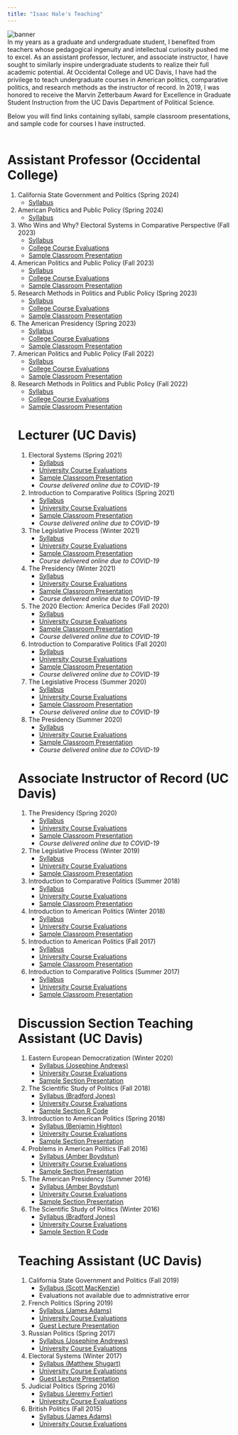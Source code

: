 ```yaml
---
title: "Isaac Hale's Teaching"
---
```


<head>

<!-- Global site tag (gtag.js) - Google Analytics -->
<script async src="https://www.googletagmanager.com/gtag/js?id=UA-140699540-1"></script>
<script>
  window.dataLayer = window.dataLayer || [];
  function gtag(){dataLayer.push(arguments);}
  gtag('js', new Date());

  gtag('config', 'UA-140699540-1');
</script>
</head>

<img src="oxy_banner2.png" alt="banner">
<br>
In my years as a graduate and undergraduate student, I benefited from teachers whose pedagogical ingenuity and intellectual curiosity pushed me to excel. As an assistant professor, lecturer, and associate instructor, I have sought to similarly inspire undergraduate students to realize their full academic potential. At Occidental College and UC Davis, I have had the privilege to teach undergraduate courses in American politics, comparative politics, and research methods as the instructor of record. In 2019, I was honored to receive the Marvin Zetterbaum Award for Excellence in Graduate Student Instruction from the UC Davis Department of Political Science.

Below you will find links containing syllabi, sample classroom presentations, and sample code for courses I have instructed.<br><br>

# Assistant Professor (Occidental College)

<ol>

<li> California State Government and Politics (Spring 2024) 
 <ul>
 <li><a href="syllabi/oxy/POLS_201_S2024.pdf">Syllabus</a></li>
 <br style="line-height:0px;" />
 </ul></li>
 
 
<li> American Politics and Public Policy (Spring 2024) 
 <ul>
 <li><a href="syllabi/oxy/POLS_101_S2024.pdf">Syllabus</a></li>
 <br style="line-height:0px;" />
 </ul></li>

<li> Who Wins and Why? Electoral Systems in Comparative Perspective (Fall 2023) 
 <ul>
 <li><a href="syllabi/oxy/POLS_222_F2023_final.pdf">Syllabus</a></li>
  <li><a href="evals/Oxy/Hale_Eval_POLS222_F2023.pdf">College Course Evaluations</a></li>
 <li><a href="presentations/Oxy/POLS 222 - SNTV.pdf">Sample Classroom Presentation</a></li>
 <br style="line-height:0px;" />
 </ul></li>
 
 
<li> American Politics and Public Policy (Fall 2023) 
 <ul>
 <li><a href="syllabi/oxy/POLS_101_F2023_final.pdf">Syllabus</a></li>
    <li><a href="evals/Oxy/Hale_Eval_POLS101_F2023.pdf">College Course Evaluations</a></li>
   <li><a href="presentations/Oxy/POLS 101 - Structure of Congressional Elections.pdf">Sample Classroom Presentation</a></li>

 <br style="line-height:0px;" />
 </ul></li>

<li> Research Methods in Politics and Public Policy (Spring 2023) 
 <ul>
 <li><a href="syllabi/oxy/POLS_300_S2023_final.pdf">Syllabus</a></li>
    <li><a href="evals/Oxy/Hale_Eval_POLS300_S2023.pdf">College Course Evaluations</a></li>
    <li><a href="presentations/Oxy/POLS 300 - Political Science Datasets.pdf">Sample Classroom Presentation</a></li>
 <br style="line-height:0px;" />
 </ul></li>
 
<li> The American Presidency (Spring 2023) 
 <ul>
  <li><a href="syllabi/oxy/POLS_302_S2023_final.pdf">Syllabus</a></li>
  <li><a href="evals/Oxy/Hale_Eval_POLS302_S2023.pdf">College Course Evaluations</a></li>
    <li><a href="presentations/Oxy/POLS 302 - Caucuses and Primaries.pdf">Sample Classroom Presentation</a></li>

<br style="line-height:0px;" />
 </ul></li>

 <li> American Politics and Public Policy (Fall 2022) 
 <ul>
   <li><a href="syllabi/oxy/POLS_101_F2022_final.pdf">Syllabus</a></li>
   <li><a href="evals/Oxy/Hale_Eval_POLS101_F2022.pdf">College Course Evaluations</a></li>
    <li><a href="presentations/Oxy/POLS101_F2022_slides.pdf">Sample Classroom Presentation</a></li>
<br style="line-height:0px;" />
 </ul></li>

 <li> Research Methods in Politics and Public Policy (Fall 2022) 
 <ul>
 <li><a href="syllabi/oxy/POLS_300_F2022_final.pdf">Syllabus</a></li>
    <li><a href="evals/Oxy/Hale_Eval_POLS300_F2022.pdf">College Course Evaluations</a></li>
    <li><a href="presentations/Oxy/POLS300_F2022_slides.pdf">Sample Classroom Presentation</a></li>
 <br style="line-height:0px;" />
 </ul></li>
 
 
# Lecturer (UC Davis)

<ol>

 <li> Electoral Systems (Spring 2021) 
 <ul>
   <li><a href="syllabi/POL_140A_2021.pdf">Syllabus</a></li>
   <li><a href="evals/Hale Teaching Eval - POL 140A (Spring 2021).pdf">University Course Evaluations</a></li>
   <li><a href="presentations/POL 140A - Proportional Representation (Spring 2021).pdf">Sample Classroom Presentation</a></li>
   <li><i>Course delivered online due to COVID-19</i></li>
   <br style="line-height:0px;" />
 </ul></li>

  <li> Introduction to Comparative Politics (Spring 2021) 
  <ul>
  <li><a href="syllabi/POL_002_2021_Spring.pdf">Syllabus</a></li>
   <li><a href="evals/Hale Teaching Eval - POL 002 (Spring 2021).pdf">University Course Evaluations</a></li>
  <li><a href="presentations/POL 002 - Presidentialism and Parliamentarism 1 (Spring 2021).pdf">Sample Classroom Presentation</a></li>
  <li><i>Course delivered online due to COVID-19</i></li>
  <br style="line-height:0px;" />
  </ul></li>

 <li>The Legislative Process (Winter 2021) 
 <ul>
   <li><a href="syllabi/pol_105_2021_Winter.pdf">Syllabus</a></li>
      <li><a href="evals/Hale Teaching Eval - POL 105 (Winter 2021).pdf">University Course Evaluations</a></li>
   <li><a href="presentations/POL 105 - The Electoral Connection (Winter 2021).pdf">Sample Classroom Presentation</a></li>
   <li><i>Course delivered online due to COVID-19</i></li>
   <br style="line-height:0px;" />
 </ul></li>

  <li>The Presidency (Winter 2021) 
  <ul>
  <li><a href="syllabi/pol_106_2021_Winter.pdf">Syllabus</a></li>
    <li><a href="evals/Hale Teaching Eval - POL 106 (Winter 2021).pdf">University Course Evaluations</a></li>
  <li><a href="presentations/POL 106 - The Invisible Primary (Winter 2021).pdf">Sample Classroom Presentation</a></li>
  <li><i>Course delivered online due to COVID-19</i></li>
  <br style="line-height:0px;" />
  </ul></li>


 <li>The 2020 Election: America Decides (Fall 2020) 
 <ul>
   <li><a href="syllabi/pol_11A_2020.pdf">Syllabus</a></li>
      <li><a href="evals/Hale Teaching Eval - POL 11A (Fall 2020).pdf">University Course Evaluations</a></li>
    <li><a href="presentations/POL 11A - Election Preview (Fall 2020).pdf">Sample Classroom Presentation</a></li>
   <li><i>Course delivered online due to COVID-19</i></li>
   <br style="line-height:0px;" />
 </ul></li>

 <li>Introduction to Comparative Politics (Fall 2020) 
 <ul>
   <li><a href="syllabi/pol_002_2020.pdf">Syllabus</a></li>
   <li><a href="evals/Hale Teaching Eval - POL 002 (Fall 2020).pdf">University Course Evaluations</a></li>
   <li><a href="presentations/POL 2 - Chile Country Case (Fall 2020).pdf">Sample Classroom Presentation</a></li>
   <li><i>Course delivered online due to COVID-19</i></li>
   <br style="line-height:0px;" />
 </ul></li>

 <li>The Legislative Process (Summer 2020) 
 <ul>
   <li><a href="syllabi/pol_105_2020_SS2.pdf">Syllabus</a></li>
   <li><a href="evals/Hale Teaching Eval - POL 105 (Summer 2020).pdf">University Course Evaluations</a></li>
   <li><a href="presentations/POL105 - Is Congress Broken (Summer 2020).pdf">Sample Classroom Presentation</a></li>
   <li><i>Course delivered online due to COVID-19</i></li>
   <br style="line-height:0px;" />
 </ul></li>

  <li>The Presidency (Summer 2020) 
  <ul>
  <li><a href="syllabi/pol_106_2020_SS1.pdf">Syllabus</a></li>
  <li><a href="evals/Hale Teaching Eval - POL 106 (Summer 2020).pdf">University Course Evaluations</a></li>
  <li><a href="presentations/POL 106 - Rethinking Electoral Institutions.pdf">Sample Classroom Presentation</a></li>
  <li><i>Course delivered online due to COVID-19</i></li>
  <br style="line-height:0px;" />
  </ul></li>

</ol>

# Associate Instructor of Record (UC Davis)

<ol>
  <li>The Presidency (Spring 2020) 
  <ul>
  <li><a href="syllabi/pol_106_2020_Spring.pdf">Syllabus</a></li>
  <li><a href="evals/Hale Teaching Eval - POL 106 (Spring 2020).pdf">University Course Evaluations</a></li>
  <li><a href="presentations/POL 106 - The Presidential Election 1.pdf">Sample Classroom Presentation</a></li>
  <li><i>Course delivered online due to COVID-19</i></li>
  <br style="line-height:0px;" />
  </ul></li>

  <li>The Legislative Process (Winter 2019) 
  <ul>
  <li><a href="syllabi/pol_105_2019.pdf">Syllabus</a></li>
  <li><a href="evals/Hale Teaching Eval - POL 105 (Winter 2019).pdf">University Course Evaluations</a></li>
  <li><a href="presentations/Congress & The Courts.pdf">Sample Classroom Presentation</a></li>
  <br style="line-height:0px;" />
  </ul></li>
 
  <li>Introduction to Comparative Politics (Summer 2018)
  <ul>
  <li><a href="syllabi/pol_002_2018.pdf">Syllabus</a></li>
  <li><a href="evals/Hale Teaching Eval - POL 002 (Summer 2018).pdf">University Course Evaluations</li></a>
  <li><a href="presentations/Country Cases - Canada + UK + NZ.pdf">Sample Classroom Presentation</li></a>
  <br style="line-height:0px;" />
  </ul></li>
  
  <li>Introduction to American Politics (Winter 2018)
  <ul>
  <li><a href="syllabi/pol_001_2018.pdf">Syllabus</a></li>
  <li><a href="evals/Hale Teaching Eval - POL 001 (Winter 2018).pdf">University Course Evaluations</li></a>
  <li><a href="presentations/Party Polarization.pdf">Sample Classroom Presentation</li></a>
  <br style="line-height:0px;" />
  </ul></li>
  
  <li>Introduction to American Politics (Fall 2017)
  <ul>
  <li><a href="syllabi/pol_001_2017.pdf">Syllabus</a></li>
   <li><a href="evals/Hale Teaching Eval - POL 001 (Fall 2017).pdf">University Course Evaluations</li></a>
  <li><a href="presentations/Elections + Voting Choice.pdf">Sample Classroom Presentation</li></a>
  <br style="line-height:0px;" />
  </ul></li>
  
  <li>Introduction to Comparative Politics (Summer 2017)
  <ul>
  <li><a href="syllabi/pol_002_2017.pdf">Syllabus</a></li>
    <li><a href="evals/Hale Teaching Eval - POL 002 (Summer 2017).pdf">University Course Evaluations</li></a>
  <li><a href="presentations/Electoral Systems I.pdf">Sample Classroom Presentation</li></a>
  <br style="line-height:0px;" />
  </ul></li>
  
</ol>

# Discussion Section Teaching Assistant (UC Davis)
 <ol>
   <li>Eastern European Democratization (Winter 2020)
  <ul>
  <li><a href="syllabi/TA_pol_144A_2020.pdf">Syllabus (Josephine Andrews)</a></li>
   <li><a href="evals/Hale Teaching Eval - POL 144A (Winter 2020).pdf">University Course Evaluations</li></a>
  <li><a href="presentations/POL 144A Section 5 Slides.pdf">Sample Section Presentation</a></li>
  <br style="line-height:0px;" />
  </ul></li>
 
  <li>The Scientific Study of Politics (Fall 2018)
  <ul>
  <li><a href="syllabi/TA_pol_051_2018.pdf">Syllabus (Bradford Jones)</a></li>
  <li><a href="evals/Hale Teaching Eval - POL 051 (Fall 2018).pdf">University Course Evaluations</li></a>
  <li><a href="code/Isaac Code - Week 4 Section.R">Sample Section R Code</a></li>
  <br style="line-height:0px;" />
  </ul></li>

  <li>Introduction to American Politics (Spring 2018)
  <ul>
  <li><a href="syllabi/TA_pol_001_2018.pdf">Syllabus (Benjamin Highton)</a></li>
   <li><a href="evals/Hale Teaching Eval - POL 001 (Spring 2018).pdf">University Course Evaluations</li></a>
  <li><a href="presentations/Final Exam Review.pdf">Sample Section Presentation</a></li>
  <br style="line-height:0px;" />
  </ul></li>
  
  <li>Problems in American Politics (Fall 2016)
  <ul>
  <li><a href="syllabi/TA_pol_005_2016.pdf">Syllabus (Amber Boydstun)</a></li>
  <li><a href="evals/Hale Teaching Eval - POL 005 (Fall 2016).pdf">University Course Evaluations</li></a>
  <li><a href="presentations/POL 005 2016 Post-Election Slides.pdf">Sample Section Presentation</a></li>
  <br style="line-height:0px;" />
  </ul></li>
  
  <li>The American Presidency (Summer 2016)
  <ul>
  <li><a href="syllabi/TA_pol_106_2016.pdf">Syllabus (Amber Boydstun)</a></li>
  <li><a href="evals/Hale Teaching Eval - POL 106 (Summer 2016).pdf">University Course Evaluations</li></a>
  <li><a href="presentations/POL106 Journal Workshop 02 Slides.pdf">Sample Section Presentation</a></li>
  <br style="line-height:0px;" />
  </ul></li>

  <li>The Scientific Study of Politics (Winter 2016)
  <ul>
  <li><a href="syllabi/TA_pol_051_2016.pdf">Syllabus (Bradford Jones)</a></li>
  <li><a href="evals/Hale Teaching Eval - POL 051 (Winter 2016).pdf">University Course Evaluations</li></a>
  <li><a href="code/Isaac Code - Week 9 Section.R">Sample Section R Code</a></li>
  <br style="line-height:0px;" />
  </ul></li>
 
  
</ol>


# Teaching Assistant (UC Davis)
 <ol>
  <li>California State Government and Politics (Fall 2019)
  <ul>
  <li><a href="syllabi/TA_pol_104_2019.pdf">Syllabus (Scott MacKenzie)</a></li>
   <li>Evaluations not available due to admnistrative error</li>
  <br style="line-height:0px;" />
  </ul></li>

  <li>French Politics (Spring 2019)
  <ul>
  <li><a href="syllabi/TA_pol_147C_2019.pdf">Syllabus (James Adams)</a></li>
  <li><a href="evals/Hale Teaching Eval - POL 147C (Spring 2019).pdf">University Course Evaluations</li></a>
  <li><a href="presentations/EU Election Lecture (Hale).pdf">Guest Lecture Presentation</a></li>
  <br style="line-height:0px;" />
  </ul></li>

  <li>Russian Politics (Spring 2017)
  <ul>
  <li><a href="syllabi/TA_pol_144B_2017.pdf">Syllabus (Josephine Andrews)</a></li>
   <li><a href="evals/Hale Teaching Eval - POL 144B (Spring 2017).pdf">University Course Evaluations</li></a>
  <br style="line-height:0px;" />
  </ul></li>
  
  <li>Electoral Systems (Winter 2017)
  <ul>
  <li><a href="syllabi/TA_pol_140A_2017.pdf">Syllabus (Matthew Shugart)</a></li>
  <li><a href="evals/Hale Teaching Eval - POL 140A (Winter 2017).pdf">University Course Evaluations</li></a>
  <li><a href="presentations/Electoral Systems Guest Lecture.pdf">Guest Lecture Presentation</a></li>
  <br style="line-height:0px;" />
  </ul></li>
  
  <li>Judicial Politics (Spring 2016)
  <ul>
  <li><a href="syllabi/TA_pol_150_2016.pdf">Syllabus (Jeremy Fortier)</a></li>
    <li><a href="evals/Hale Teaching Eval - POL 150 (Spring 2016).pdf">University Course Evaluations</li></a>
  <br style="line-height:0px;" />
  </ul></li>
 
  <li>British Politics (Fall 2015)
  <ul>
  <li><a href="syllabi/TA_pol_147B_2015.pdf">Syllabus (James Adams)</a></li>
   <li><a href="evals/Hale Teaching Eval - POL 147B (Fall 2015).pdf">University Course Evaluations</li></a>
  <br style="line-height:0px;" />
  </ul></li>
  
</ol>